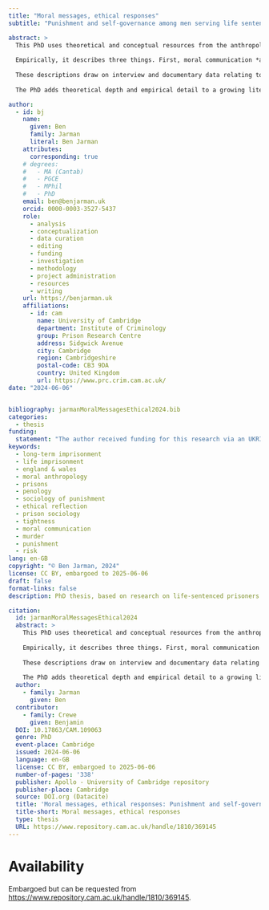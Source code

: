 ```yaml
---
title: "Moral messages, ethical responses"
subtitle: "Punishment and self-governance among men serving life sentences for murder"

abstract: >
  This PhD uses theoretical and conceptual resources from the anthropology of morality and ethics to explore moral communication in the contemporary life sentence, as seen through the ethical lives of men serving life sentences for murder.
  
  Empirically, it describes three things. First, moral communication *about murder*: what a conviction for this crime and the experience of imprisonment for life ‘said’ to prisoners about who they were and whom they ought to become. Second, moral communication *within a life course*: how people with different pre-prison experiences reacted to the rupture in identity imposed by the sanction. Third, moral communication *through the language of risk*: an unclear (though dominant) medium which imposed demands some lifers found a comfortable ‘fit’, but others did not.
  
  These descriptions draw on interview and documentary data relating to forty-eight individuals: thirty in a long-term category-B prison, and eighteen in a category-D or ‘open’ prison focused on resettlement. All serving mandatory life sentences for murder, they were otherwise a heterogeneous group: convicted in diverse circumstances, aged from their teens to their seventies, and sentenced between 1983 and 2017. Their minimum terms ranged in length from less than ten to thirty years, and they had served between 7% and 250% of these minimums. Both in their backgrounds and in their custodial experiences, then, they formed a broad and diverse sample, affording a wide range of perspectives on the theoretical and substantive questions addressed by the research.
  
  The PhD adds theoretical depth and empirical detail to a growing literature on experiences of long-term and life imprisonment. It also comments on some implications of this empirical material for how retributive penal theorists have understood the *aims* of punishment—in particular, whether long-term imprisonment succeeds in communicating to prisoners what is *wrong* (as opposed to merely *harmful*) about taking life. It argues, overall, that the mandatory life sentence as currently delivered is a morally incoherent sanction. On the one hand, it is too individualised to convey clear moral norms or to show meaningful solidarity with those harmed and wronged by murders. On the other, it is not individualised enough to communicate effectively with murderers about the ethical responses that their actions might warrant.

author:
  - id: bj
    name:
      given: Ben
      family: Jarman
      literal: Ben Jarman
    attributes:
      corresponding: true
    # degrees:
    #   - MA (Cantab)
    #   - PGCE
    #   - MPhil
    #   - PhD
    email: ben@benjarman.uk
    orcid: 0000-0003-3527-5437
    role:
      - analysis
      - conceptualization
      - data curation
      - editing
      - funding
      - investigation
      - methodology
      - project administration
      - resources
      - writing
    url: https://benjarman.uk
    affiliations:
      - id: cam
        name: University of Cambridge
        department: Institute of Criminology
        group: Prison Research Centre
        address: Sidgwick Avenue
        city: Cambridge
        region: Cambridgeshire
        postal-code: CB3 9DA
        country: United Kingdom
        url: https://www.prc.crim.cam.ac.uk/
date: "2024-06-06"


bibliography: jarmanMoralMessagesEthical2024.bib
categories:
  - thesis
funding:
  statement: "The author received funding for this research via an UKRI PhD studentship, ESRC reference 2405252, co-funded by Quakers in Britain."
keywords:
  - long-term imprisonment
  - life imprisonment
  - england & wales
  - moral anthropology
  - prisons
  - penology
  - sociology of punishment
  - ethical reflection
  - prison sociology
  - tightness
  - moral communication
  - murder
  - punishment
  - risk
lang: en-GB
copyright: "© Ben Jarman, 2024"
license: CC BY, embargoed to 2025-06-06
draft: false
format-links: false
description: PhD thesis, based on research on life-sentenced prisoners in England

citation:
  id: jarmanMoralMessagesEthical2024
  abstract: >
    This PhD uses theoretical and conceptual resources from the anthropology of morality and ethics to explore moral communication in the contemporary life sentence, as seen through the ethical lives of men serving life sentences for murder.
    
    Empirically, it describes three things. First, moral communication *about murder*: what a conviction for this crime and the experience of imprisonment for life ‘said’ to prisoners about who they were and whom they ought to become. Second, moral communication *within a life course*: how people with different pre-prison experiences reacted to the rupture in identity imposed by the sanction. Third, moral communication *through the language of risk*: an unclear (though dominant) medium which imposed demands some lifers found a comfortable ‘fit’, but others did not.
    
    These descriptions draw on interview and documentary data relating to forty-eight individuals: thirty in a long-term category-B prison, and eighteen in a category-D or ‘open’ prison focused on resettlement. All serving mandatory life sentences for murder, they were otherwise a heterogeneous group: convicted in diverse circumstances, aged from their teens to their seventies, and sentenced between 1983 and 2017. Their minimum terms ranged in length from less than ten to thirty years, and they had served between 7% and 250% of these minimums. Both in their backgrounds and in their custodial experiences, then, they formed a broad and diverse sample, affording a wide range of perspectives on the theoretical and substantive questions addressed by the research.
    
    The PhD adds theoretical depth and empirical detail to a growing literature on experiences of long-term and life imprisonment. It also comments on some implications of this empirical material for how retributive penal theorists have understood the *aims* of punishment—in particular, whether long-term imprisonment succeeds in communicating to prisoners what is *wrong* (as opposed to merely *harmful*) about taking life. It argues, overall, that the mandatory life sentence as currently delivered is a morally incoherent sanction. On the one hand, it is too individualised to convey clear moral norms or to show meaningful solidarity with those harmed and wronged by murders. On the other, it is not individualised enough to communicate effectively with murderers about the ethical responses that their actions might warrant.
  author:
    - family: Jarman
      given: Ben
  contributor:
    - family: Crewe
      given: Benjamin
  DOI: 10.17863/CAM.109063
  genre: PhD
  event-place: Cambridge
  issued: 2024-06-06
  language: en-GB
  license: CC BY, embargoed to 2025-06-06
  number-of-pages: '338'
  publisher: Apollo - University of Cambridge repository
  publisher-place: Cambridge
  source: DOI.org (Datacite)
  title: 'Moral messages, ethical responses: Punishment and self-governance among men serving life sentences for murder'
  title-short: Moral messages, ethical responses
  type: thesis
  URL: https://www.repository.cam.ac.uk/handle/1810/369145
---
```


# Availability

Embargoed but can be requested from <https://www.repository.cam.ac.uk/handle/1810/369145>.